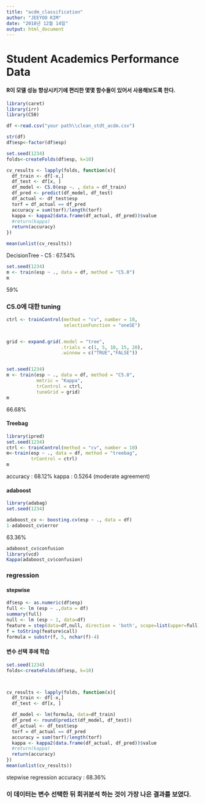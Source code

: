---
title: "acdm_classification"
author: "JEEYOO KIM"
date: "2018년 12월 14일"
output: html_document
---
# Student Academics Performance Data

#### R이 모델 성능 향상시키기에 편리한 몇몇 함수들이 있어서 사용해보도록 한다.

```{r}

library(caret)
library(irr)
library(C50)

df <-read.csv("your path\\clean_stdt_acdm.csv")

str(df)
df$esp<-factor(df$esp)
```

```{r}
set.seed(1234)
folds<-createFolds(df$esp, k=10)

cv_results <- lapply(folds, function(x){
  df_train <- df[-x,]
  df_test <- df[x, ]
  df_model <- C5.0(esp ~. , data = df_train)
  df_pred <- predict(df_model, df_test)
  df_actual <- df_test$esp
  torf = df_actual == df_pred
  accuracy = sum(torf)/length(torf)
  kappa <- kappa2(data.frame(df_actual, df_pred))$value
  #return(kappa)
  return(accuracy)
})

mean(unlist(cv_results))
```

DecisionTree - C5 : 67.54%


```{r}
set.seed(1234)
m <- train(esp ~ ., data = df, method = "C5.0")
m
```

59%

### C5.0에 대한 tuning
```{r}
ctrl <- trainControl(method = "cv", number = 10,
                     selectionFunction = "oneSE")


grid <- expand.grid(.model = "tree",
                    .trials = c(1, 5, 10, 15, 20),
                    .winnow = c("TRUE","FALSE"))


set.seed(1234)
m <- train(esp ~ ., data = df, method = "C5.0",
           metric = "Kappa",
           trControl = ctrl,
           tuneGrid = grid)
m
```

66.68%

#### Treebag
```{r}
library(ipred)
set.seed(1234)
ctrl <- trainControl(method = "cv", number = 10)
m<-train(esp ~ ., data = df, method = "treebag",
         trControl = ctrl)
m
```

accuracy : 68.12%
kappa : 0.5264 (moderate agreement)

#### adaboost
```{r}
library(adabag)
set.seed(1234)

adaboost_cv <- boosting.cv(esp ~ ., data = df)
1-adaboost_cv$error
```

63.36%


```{r}
adaboost_cv$confusion
library(vcd)
Kappa(adaboost_cv$confusion)
```


### regression
#### stepwise 
```{r}
df$esp <- as.numeric(df$esp)
full <- lm (esp ~ .,data = df)
summary(full)
null <- lm (esp ~ 1, data=df)
feature = step(data=df,null, direction = 'both', scope=list(upper=full))
f = toString(feature$call)
formula = substr(f, 5, nchar(f)-4)
```


####  변수 선택 후에 학습
```{r}
set.seed(1234)
folds<-createFolds(df$esp, k=10)



cv_results <- lapply(folds, function(x){
  df_train <- df[-x,]
  df_test <- df[x, ]

  df_model <- lm(formula, data=df_train)
  df_pred <- round(predict(df_model, df_test))
  df_actual <- df_test$esp
  torf = df_actual == df_pred
  accuracy = sum(torf)/length(torf)
  kappa <- kappa2(data.frame(df_actual, df_pred))$value
  #return(kappa)
  return(accuracy)
})
mean(unlist(cv_results))

```
stepwise regression accuracy : 68.36%


### 이 데이터는 변수 선택한 뒤 회귀분석 하는 것이 가장 나은 결과를 보였다.
